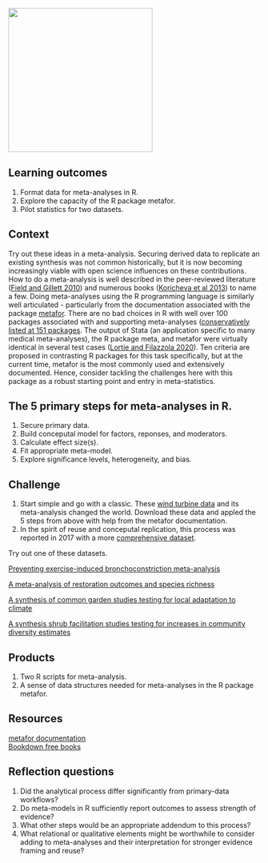 ![](images/meta.png){width=3in}    

## Learning outcomes   
1. Format data for meta-analyses in R.  
2. Explore the capacity of the R package metafor.  
3. Pilot statistics for two datasets.    


## Context  
Try out these ideas in a meta-analysis. Securing derived data to replicate an existing synthesis was not common historically, but it is now becoming increasingly viable with open science influences on these contributions. How to do a meta-analysis is well described in the peer-reviewed literature ([Field and Gillett 2010](https://bpspsychub.onlinelibrary.wiley.com/doi/epdf/10.1348/000711010X502733)) and numerous books ([Koricheva et al 2013](https://press.princeton.edu/books/hardcover/9780691137285/handbook-of-meta-analysis-in-ecology-and-evolution)) to name a few. Doing meta-analyses using the R programming language is similarly well articulated - particularly from the documentation associated with the package [metafor](https://www.metafor-project.org/doku.php). There are no bad choices in R with well over 100 packages associated with and supporting meta-analyses ([conservatively listed at 151 packages](https://cran.r-project.org/web/views/MetaAnalysis.html). The output of Stata (an application specific to many medical meta-analyses), the R package meta, and metafor were virtually identical in several test cases ([Lortie and Filazzola 2020](https://onlinelibrary.wiley.com/doi/full/10.1002/ece3.6747)). Ten criteria are proposed in contrasting R packages for this task specifically, but at the current time, metafor is the most commonly used and extensively documented. Hence, consider tackling the challenges here with this package as a robust starting point and entry in meta-statistics.      

## The 5 primary steps for meta-analyses in R. 
1. Secure primary data.  
2. Build conceputal model for factors, reponses, and moderators.
3. Calculate effect size(s).  
4. Fit appropriate meta-model.  
5. Explore significance levels, heterogeneity, and bias.


## Challenge   
1. Start simple and go with a classic. These [wind turbine data](https://figshare.com/articles/dataset/Meta_thinking_data_wind_turbine_effects_2005/7766990) and its meta-analysis changed the world.  Download these data and appled the 5 steps from above with help from the metafor documentation.  
2. In the spirit of reuse and conceputal replication, this process was reported in 2017 with a more [comprehensive dataset](https://figshare.com/articles/dataset/Meta_thinking_data_wind_turbine_effects_2017/7767002).  

Try out one of these datasets.  


[Preventing exercise-induced bronchoconstriction meta-analysis](https://figshare.com/articles/dataset/Meta_thinking_data_preventing_exercise-induced_bronchoconstriction/7767020)  

[A meta-analysis of restoration outcomes and species richness](https://knb.ecoinformatics.org/view/doi%3A10.5063%2F057DCQ)  

[A synthesis of common garden studies testing for local adaptation to climate](https://knb.ecoinformatics.org/view/doi%3A10.5063%2FF1862DVX)  

[A synthesis shrub facilitation studies testing for increases in community diversity estimates](https://knb.ecoinformatics.org/view/doi:10.5063/F147488H)  

## Products  
1. Two R scripts for meta-analysis.  
2. A sense of data structures needed for meta-analyses in the R package metafor.  

## Resources   
[metafor documentation](https://www.metafor-project.org/doku.php)  
[Bookdown free books](https://bookdown.org/home/tags/meta-analysis/)  

## Reflection questions   
1. Did the analytical process differ significantly from primary-data workflows?  
2. Do meta-models in R sufficiently report outcomes to assess strength of evidence?  
3. What other steps would be an appropriate addendum to this process?  
4. What relational or qualitative elements might be worthwhile to consider adding to meta-analyses and their interpretation for stronger evidence framing and reuse?  


